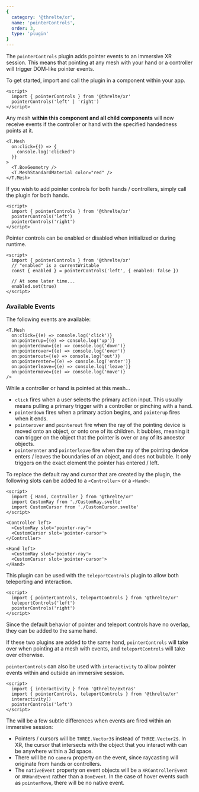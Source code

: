 ```yaml
---
{
  category: '@threlte/xr',
  name: 'pointerControls',
  order: 3,
  type: 'plugin'
}
---
```


The `pointerControls` plugin adds pointer events to an immersive XR session. This means that pointing at any mesh with your hand or a controller will trigger DOM-like pointer events.

To get started, import and call the plugin in a component within your app.

```svelte
<script>
  import { pointerControls } from '@threlte/xr'
  pointerControls('left' | 'right')
</script>
```

Any mesh **within this component and all child components** will now receive events if the controller or hand with the specified handedness points at it.

```svelte
<T.Mesh
  on:click={() => {
    console.log('clicked')
  }}
>
  <T.BoxGeometry />
  <T.MeshStandardMaterial color="red" />
</T.Mesh>
```

If you wish to add pointer controls for both hands / controllers, simply call the plugin for both hands.

```svelte
<script>
  import { pointerControls } from '@threlte/xr'
  pointerControls('left')
  pointerControls('right')
</script>
```

Pointer controls can be enabled or disabled when initialized or during runtime.

```svelte
<script>
  import { pointerControls } from '@threlte/xr'
  // "enabled" is a currentWritable
  const { enabled } = pointerControls('left', { enabled: false })

  // At some later time...
  enabled.set(true)
</script>
```

### Available Events

The following events are available:

```svelte
<T.Mesh
  on:click={(e) => console.log('click')}
  on:pointerup={(e) => console.log('up')}
  on:pointerdown={(e) => console.log('down')}
  on:pointerover={(e) => console.log('over')}
  on:pointerout={(e) => console.log('out')}
  on:pointerenter={(e) => console.log('enter')}
  on:pointerleave={(e) => console.log('leave')}
  on:pointermove={(e) => console.log('move')}
/>
```

While a controller or hand is pointed at this mesh...

* `click` fires when a user selects the primary action input. This usually means pulling a primary trigger with a controller or pinching with a hand.
* `pointerdown` fires when a primary action begins, and `pointerup` fires when it ends.
* `pointerover` and `pointerout` fire when the ray of the pointing device is moved onto an object, or onto one of its children. It bubbles, meaning it can trigger on the object that the pointer is over or any of its ancestor objects.
* `pointerenter` and `pointerleave` fire when the ray of the pointing device enters / leaves the boundaries of an object, and does not bubble. It only triggers on the exact element the pointer has entered / left.

To replace the default ray and cursor that are created by the plugin, the following slots can be added to a `<Controller>` or a `<Hand>`:

```svelte
<script>
  import { Hand, Controller } from '@threlte/xr'
  import CustomRay from './CustomRay.svelte'
  import CustomCursor from './CustomCursor.svelte'
</script>

<Controller left>
  <CustomRay slot='pointer-ray'>
  <CustomCursor slot='pointer-cursor'>
</Controller>

<Hand left>
  <CustomRay slot='pointer-ray'>
  <CustomCursor slot='pointer-cursor'>
</Hand>
```

This plugin can be used with the `teleportControls` plugin to allow both teleporting and interaction.

```svelte
<script>
  import { pointerControls, teleportControls } from '@threlte/xr'
  teleportControls('left')
  pointerControls('right')
</script>
```

Since the default behavior of pointer and teleport controls have no overlap, they can be added to the same hand.

If these two plugins are added to the same hand, `pointerControls` will take over when pointing at a mesh with events, and `teleportControls` will take over otherwise.

`pointerControls` can also be used with `interactivity` to allow pointer events within and outside an immersive session.

```svelte
<script>
  import { interactivity } from '@threlte/extras'
  import { pointerControls, teleportControls } from '@threlte/xr'
  interactivity()
  pointerControls('left')
</script>
```

The will be a few subtle differences when events are fired within an immersive session:

* Pointers / cursors will be `THREE.Vector3`s instead of `THREE.Vector2`s. In XR, the cursor that intersects with the object that you interact with can be anywhere within a 3d space.
* There will be no `camera` property on the event, since raycasting will originate from hands or controllers.
* The `nativeEvent` property on event objects will be a `XRControllerEvent` or `XRHandEvent` rather than a `DomEvent`. In the case of hover events such as `pointerMove`, there will be no native event.

<Example path="xr/pointer-controls" />
